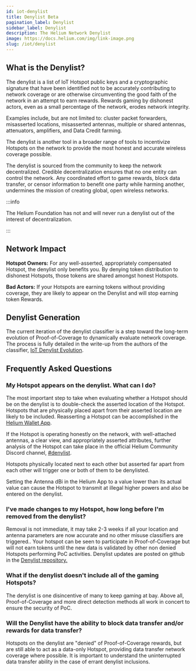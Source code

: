```yaml
---
id: iot-denylist
title: Denylist Beta
pagination_label: Denylist
sidebar_label: Denylist
description: The Helium Network Denylist
image: https://docs.helium.com/img/link-image.png
slug: /iot/denylist
---
```



## What is the Denylist?

The denylist is a list of IoT Hotspot public keys and a cryptographic signature that have been
identified not to be accurately contributing to network coverage or are otherwise circumventing the
good faith of the network in an attempt to earn rewards. Rewards gaming by dishonest actors, even as
a small percentage of the network, erodes network integrity.

Examples include, but are not limited to: cluster packet forwarders, misasserted locations,
misasserted antennas, multiple or shared antennas, attenuators, amplifiers, and Data Credit farming.

The denylist is another tool in a broader range of tools to incentivize Hotspots on the network to
provide the most honest and accurate wireless coverage possible.

The denylist is sourced from the community to keep the network decentralized. Credible
decentralization ensures that no one entity can control the network. Any coordinated effort to game
rewards, block data transfer, or censor information to benefit one party while harming another,
undermines the mission of creating global, open wireless networks.

:::info

The Helium Foundation has not and will never run a denylist out of the interest of decentralization.

:::

## Network Impact

**Hotspot Owners:** For any well-asserted, appropriately compensated Hotspot, the denylist only
benefits you. By denying token distribution to dishonest Hotspots, those tokens are shared amongst
honest Hotspots.

**Bad Actors:** If your Hotspots are earning tokens without providing coverage, they are likely to
appear on the Denylist and will stop earning token Rewards.

<!-- TODO: proof of coverage oracles use the deny list -->

## Denylist Generation

The current iteration of the denylist classifier is a step toward the long-term evolution of
Proof-of-Coverage to dynamically evaluate network coverage. The process is fully detailed in the
write-up from the authors of the classifier,
[IoT Denylist Evolution](/devblog/2023/08/07/denylist-evolution).

## Frequently Asked Questions

### My Hotspot appears on the denylist. What can I do?

The most important step to take when evaluating whether a Hotspot should be on the denylist is to
double-check the asserted location of the Hotspot. Hotspots that are physically placed apart from
their asserted location are likely to be included. Reasserting a Hotspot can be accomplished in the
[Helium Wallet App](/wallets/helium-wallet-app).

If the Hotspot is operating honestly on the network, with well-attached antennas, a clear view, and
appropriately asserted attributes, further analysis of the Hotspot can take place in the official
Helium Community Discord channel,
[#denylist](https://discord.com/channels/404106811252408320/984427647977283674).

Hotspots physically located next to each other but asserted far apart from each other will trigger
one or both of them to be denylisted.

Setting the Antenna dBi in the Helium App to a value lower than its actual value can cause the 
Hotspot to transmit at illegal higher powers and also be entered on the denylist.

### I've made changes to my Hotspot, how long before I'm removed from the denylist?

Removal is not immediate, it may take 2-3 weeks if all your location and antenna parameters are
now accurate and no other misuse classifiers are triggered.. Your hotspot can be seen to participate 
in Proof-of-Coverage but will not earn tokens until the new data is validated by other non denied 
Hotspots performing PoC activities. Denylist updates are posted on github in the [Denylist repository.](https://github.com/helium/denylist/pulls?q=is%3Apr+is%3Aclosed)

### What if the denylist doesn't include all of the gaming Hotspots?

The denylist is one disincentive of many to keep gaming at bay. Above all, Proof-of-Coverage and
more direct detection methods all work in concert to ensure the security of PoC.

### Will the Denylist have the ability to block data transfer and/or rewards for data transfer?

Hotspots on the denylist are "denied" of Proof-of-Coverage rewards, but are still able to act as a
data-only Hotspot, providing data transfer network coverage where possible. It is important to
understand the uninterrupted data transfer ability in the case of errant denylist inclusions.
